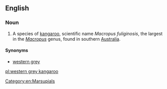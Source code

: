 ==English==
{{wikipedia|Western Grey Kangaroo}}

===Noun===
{{en-noun|sg=[[western]] [[grey]] [[kangaroo]]}}

# A species of [[kangaroo]], scientific name ''Macropus fuliginosis'', the largest in the ''[[Macropus]]'' genus, found in southern [[Australia]].

====Synonyms====
*[[western grey]]

[[Category:en:Marsupials]]

[[pl:western grey kangaroo]]